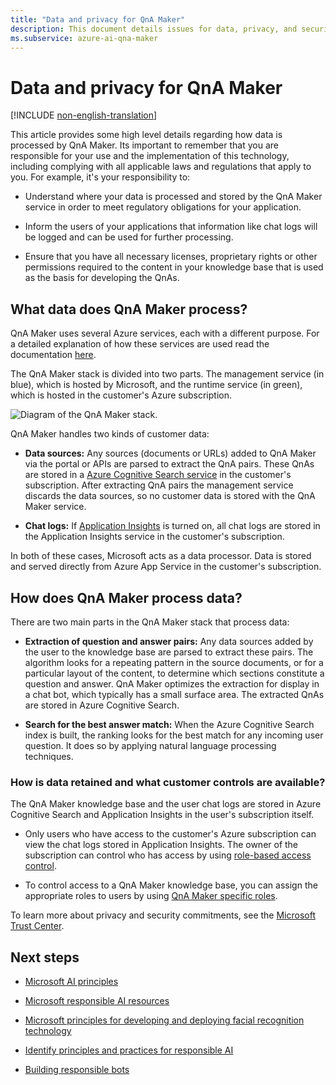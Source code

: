 ```yaml
---
title: "Data and privacy for QnA Maker"
description: This document details issues for data, privacy, and security for QnA Maker.
ms.subservice: azure-ai-qna-maker
---
```


# Data and privacy for QnA Maker

[!INCLUDE [non-english-translation](../includes/non-english-translation)]

This article provides some high level details regarding how data is processed by QnA Maker. Its important to remember that you are responsible for your use and the implementation of this technology, including complying with all applicable laws and regulations that apply to you. For example, it's your responsibility to:

- Understand where your data is processed and stored by the QnA Maker service in order to meet regulatory obligations 
 for your application.

- Inform the users of your applications that information like chat logs
    will be logged and can be used for further processing.

- Ensure that you have all necessary licenses, proprietary rights or other permissions required to the content in your knowledge base that is used as the basis for developing the QnAs.

## What data does QnA Maker process?

QnA Maker uses several Azure services, each with a different purpose. For a detailed explanation of how these services are used read the documentation [here](https://aka.ms/qnamaker-azure-resources).

The QnA Maker stack is divided into two parts. The management service
(in blue), which is hosted by Microsoft, and the runtime service
(in green), which is hosted in the customer's Azure subscription.

![Diagram of the QnA Maker stack.](media/qnamaker-data-process.png)

QnA Maker handles two kinds of customer data:

- **Data sources:** Any sources (documents or URLs) added to QnA Maker via the portal or APIs are parsed to extract the QnA pairs. These QnAs are stored in a [Azure Cognitive Search service](https://azure.microsoft.com/services/search/) in the customer's subscription. After extracting QnA pairs the management service discards the data sources, so no customer data is stored with the QnA Maker service. 

- **Chat logs:** If [Application Insights](/azure/azure-monitor/app/app-insights-overview) is turned on, all chat logs are stored in the Application Insights service in the customer's subscription.

In both of these cases, Microsoft acts as a data processor. Data is stored and served directly from Azure App Service in the customer's subscription.

## How does QnA Maker process data?

There are two main parts in the QnA Maker stack that process data:

-   **Extraction of question and answer pairs:** Any data sources added by
    the user to the knowledge base are parsed to extract these pairs. The algorithm looks for a repeating pattern in the source documents, or for a particular layout of the content, to
    determine which sections constitute a question and answer. QnA Maker optimizes the extraction for display in a chat bot, which typically has a small surface area.
    The extracted QnAs are stored in Azure Cognitive Search.

-   **Search for the best answer match:** When the Azure Cognitive Search
    index is built, the ranking looks for the best match for any incoming user question. It does so by applying natural language processing techniques.

### How is data retained and what customer controls are available?

The QnA Maker knowledge base and the user chat logs are stored in Azure Cognitive Search and Application Insights in the user's subscription itself.

-   Only users who have access to the customer's Azure subscription can view the chat logs stored in Application Insights. The owner of the subscription can control who has access by using [role-based access control](/azure/role-based-access-control/overview).

-   To control access to a QnA Maker knowledge base, you can assign the appropriate roles to users by using [QnA Maker specific roles](/azure/ai-services/qnamaker/concepts/role-based-access-control).

To learn more about privacy and security commitments, see the [Microsoft Trust Center](https://www.microsoft.com/TrustCenter/CloudServices/Azure/default.aspx).

## Next steps

* [Microsoft AI principles](https://www.microsoft.com/ai/responsible-ai)

* [Microsoft responsible AI resources](https://www.microsoft.com/ai/responsible-ai-resources)

* [Microsoft principles for developing and deploying facial recognition technology](https://blogs.microsoft.com/wp-content/uploads/prod/sites/5/2018/12/MSFT-Principles-on-Facial-Recognition.pdf)

* [Identify principles and practices for responsible AI](/training/paths/responsible-ai-business-principles/)

* [Building responsible bots](https://www.microsoft.com/research/uploads/prod/2018/11/Bot_Guidelines_Nov_2018.pdf)
